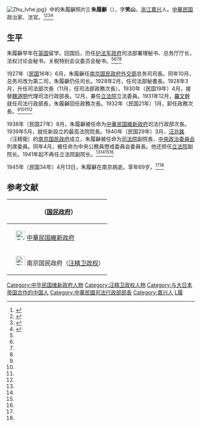 [[File:Zhu_lvhe.jpg|thumb]]》中的朱履龢照片]]
'''朱履龢'''（{{bd|1877年||1945年|4月13日|catIdx=zhu朱}}），字'''笑山'''，[[浙江|浙江]][[嘉兴|嘉兴]]人。[[中華民国|中華民国]]政治家、法官。<ref name=kmt>{{cite book|author=刘国铭主编|title=中国国民党百年人物全书|publisher=团结出版社|year=2005}}</ref><ref name=guan>{{cite web|url=http://www.history.com.tw/pe/6/06152201.htm|title=朱履龢小传|author=[[关国煊|郑仁佳]]|access-date=2010-11-15|archive-date=2010-12-12|archive-url=https://web.archive.org/web/20101212083222/http://history.com.tw/pe/6/06152201.htm|dead-url=no}}</ref><ref name=zx>{{Cite book|author = |title = 最新支那要人伝|year = 1941|publisher = [[朝日新聞社|朝日新聞社]]|isbn = }}</ref><ref name=liu>{{Cite book|author = 劉寿林等編|title = 民国職官年表|year = 1995|publisher = [[中華書局|中華書局]]|isbn = 7-101-01320-1}}</ref>

==生平==
朱履龢早年在[[英国|英国]]留学。回国后，历任[[护法军政府|护法军政府]]司法部署理秘书、总务厅厅长，法权讨论会秘书，关税特别会议委员会秘书。<ref name=kmt/><ref name=zx/><ref name=guan/><ref name=liu/>

1927年（[[民国紀元|民国]]16年）6月，朱履龢任[[南京国民政府|南京国民政府]][[中华民国外交部|外交部]]总务司司長。同年10月，总务司改为第二司，朱履龢仍任司长。1928年2月，任司法部秘書長。1928年3月，升任司法部次長（11月，任司法部政務次長）。1930年（民国19年）4月，接替[[魏道明|魏道明]]代理司法行政部長。12月，兼任[[中華民国立法院|立法院]]立法委員。1931年12月，[[羅文幹|羅文幹]]就任司法行政部長，朱履龢回任政務次長。1932年（民国21年）1月，卸任政務次長。<ref name=kmt/><ref name=zx/><ref name=guan/><ref name=liu/>

1938年（民国27年）8月，朱履龢被任命为[[中華民国維新政府|中華民国維新政府]]司法行政部次長。1939年5月，就任新設立的最高法院院長。1940年（民国29年）3月，[[汪兆銘|汪兆銘]]（汪精衛）的[[汪精卫政权|南京国民政府]]成立，朱履龢被任命为[[司法院_(汪精卫政权)|司法院]]副院長、[[中央政治委员会_(汪精卫政权)|中央政治委員会]]列席委員。同年4月，被任命为中央公務員懲戒委員会委員長。他还担任[[立法院_(汪精卫政权)|立法院]]副院长。1941年起不再任立法院副院长。<ref name=kmt/><ref name=zx/><ref name=guan/><ref name=liu/>

1945年（民国34年）4月13日，朱履龢在南京病逝。享年69岁。<ref name=kmt/><ref name=guan/>

== 参考文献 ==
{{reflist}}

{| class="wikitable" style="margin:0 auto"
|- 
!　{{CHN1928}}（[[国民政府|国民政府]]）
{{先代次代|司法行政部長（代理）|<small>1930年4月 - 1931年12月</small>|[[魏道明|魏道明]]|[[羅文幹|羅文幹]]}}
|-
!　[[File:CJZ1.png|25px]] [[中華民国維新政府|中華民国維新政府]]
{{先代次代|最高法院院長|<small>1939年5月 - 1940年1月</small>|（創設）|[[陳伊炯|陳伊炯]]}}
|- 
!　[[File:Flag_of_the_Republic_of_China-Nanjing_(Peace,_Anti-Communism,_National_Construction).svg|25px]] 南京国民政府（[[汪精卫政权|汪精卫政权]]）
{{先代次代|中央公務員懲戒委員長|<small>1940年4月 - 1945年4月?</small>|（創設）|（废止）}}
|}
{{中華民國法務部部長}}
{{第2屆中華民國訓政時期立法委員名單}}
{{第3屆中華民國訓政時期立法委員名單}}
{{Authority control}}

{{DEFAULTSORT:Zhu朱}}
[[Category:中华民国维新政府人物|Category:中华民国维新政府人物]]
[[Category:汪精卫政权人物|Category:汪精卫政权人物]]
[[Category:与大日本帝国合作的中国人|Category:与大日本帝国合作的中国人]]
[[Category:中華民國司法行政部部長|Category:中華民國司法行政部部長]]
[[Category:嘉兴人|Category:嘉兴人]]
[[Category:朱姓|L履]]